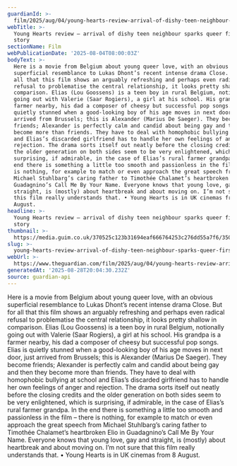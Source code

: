 ```yaml
---
guardianId: >-
  film/2025/aug/04/young-hearts-review-arrival-of-dishy-teen-neighbour-sparks-queer-first-love-story
webTitle: >-
  Young Hearts review – arrival of dishy teen neighbour sparks queer first love
  story
sectionName: Film
webPublicationDate: '2025-08-04T08:00:03Z'
bodyText: >-
  Here is a movie from Belgium about young queer love, with an obvious
  superficial resemblance to Lukas Dhont’s recent intense drama Close. But for
  all that this film shows an arguably refreshing and perhaps even radical
  refusal to problematise the central relationship, it looks pretty shallow in
  comparison. Elias (Lou Goossens) is a teen boy in rural Belgium, notionally
  going out with Valerie (Saar Rogiers), a girl at his school. His grandpa is a
  farmer nearby, his dad a composer of cheesy but successful pop songs. Elias is
  quietly stunned when a good-looking boy of his age moves in next door, just
  arrived from Brussels; this is Alexander (Marius De Saeger). They become
  friends; Alexander is perfectly calm and candid about being gay and then they
  become more than friends. They have to deal with homophobic bullying at school
  and Elias’s discarded girlfriend has to handle her own feelings of anger and
  rejection. The drama sorts itself out neatly before the closing credits and
  the older generation on both sides seem to be very enlightened, which is
  surprising, if admirable, in the case of Elias’s rural farmer grandpa. In the
  end there is something a little too smooth and passionless in the film – there
  is nothing, for example to match or even approach the great speech from
  Michael Stuhlbarg’s caring father to Timothée Chalamet’s heartbroken Elio in
  Guadagnino’s Call Me By Your Name. Everyone knows that young love, gay and
  straight, is (mostly) about heartbreak and about moving on. I’m not sure that
  this film really understands that. • Young Hearts is in UK cinemas from 8
  August.
headline: >-
  Young Hearts review – arrival of dishy teen neighbour sparks queer first love
  story
thumbnail: >-
  https://media.guim.co.uk/370525c123b31694eaf666764253c276dd55a7f6/350_0_3500_2800/500.jpg
slug: >-
  young-hearts-review-arrival-of-dishy-teen-neighbour-sparks-queer-first-love-story
webUrl: >-
  https://www.theguardian.com/film/2025/aug/04/young-hearts-review-arrival-of-dishy-teen-neighbour-sparks-queer-first-love-story
generatedAt: '2025-08-28T20:04:30.232Z'
source: guardian-api
---
```

Here is a movie from Belgium about young queer love, with an obvious superficial resemblance to Lukas Dhont’s recent intense drama Close. But for all that this film shows an arguably refreshing and perhaps even radical refusal to problematise the central relationship, it looks pretty shallow in comparison. Elias (Lou Goossens) is a teen boy in rural Belgium, notionally going out with Valerie (Saar Rogiers), a girl at his school. His grandpa is a farmer nearby, his dad a composer of cheesy but successful pop songs. Elias is quietly stunned when a good-looking boy of his age moves in next door, just arrived from Brussels; this is Alexander (Marius De Saeger). They become friends; Alexander is perfectly calm and candid about being gay and then they become more than friends. They have to deal with homophobic bullying at school and Elias’s discarded girlfriend has to handle her own feelings of anger and rejection. The drama sorts itself out neatly before the closing credits and the older generation on both sides seem to be very enlightened, which is surprising, if admirable, in the case of Elias’s rural farmer grandpa. In the end there is something a little too smooth and passionless in the film – there is nothing, for example to match or even approach the great speech from Michael Stuhlbarg’s caring father to Timothée Chalamet’s heartbroken Elio in Guadagnino’s Call Me By Your Name. Everyone knows that young love, gay and straight, is (mostly) about heartbreak and about moving on. I’m not sure that this film really understands that. • Young Hearts is in UK cinemas from 8 August.
